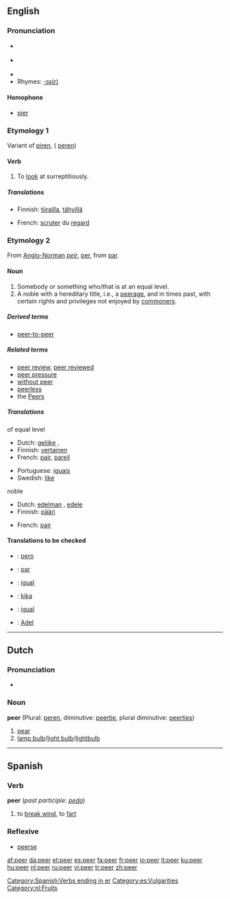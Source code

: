 {{wikipedia}}
==English==

===Pronunciation===
*{{IPA|/'piːə/}} {{italbrac|[[RP]]}}
*{{IPA|/'piːər/}} {{italbrac|US}}
*{{audio|en-us-peer.ogg|Audio (US)}}
*Rhymes: [[Rhymes:English:-ɪə(r)|-ɪə(r)]]

====Homophone====
* [[pier]]

===Etymology 1===
Variant of [[piren]], ({{ME.}} [[peren]])
====Verb====
{{en-verb}}
# To [[look]] at surreptitiously.

=====Translations=====
{{trans-top|To look at surreptitiously}}
*Finnish: [[tiirailla]], [[tähyillä]]
{{trans-mid}}
*French: [[scruter]] du [[regard]]
{{trans-bottom}}

===Etymology 2===
From [[Anglo-Norman]] ''[[peir]]'', {{OF.}} [[per#Old French|per]], from {{L.}} [[par#Latin|par]].

====Noun====
{{en-noun}}

# Somebody or something who/that is at an equal level.
# A noble with a hereditary title, i.e., a [[peerage]], and in times past, with certain rights and privileges not enjoyed by [[commoner]]s.

=====Derived terms=====
*[[peer-to-peer]]

=====Related terms=====
*[[peer review]], [[peer reviewed]]
*[[peer pressure]]
*[[without peer]]
*[[peerless]]
*the [[Peers]]

=====Translations=====
;of equal level
{{top}}
*Dutch: [[gelijke]] {{m}}, {{f}}
*Finnish: [[vertainen]]
*French: [[pair#French|pair]], [[pareil]]
{{mid}}
*Portuguese: [[iguais]]
*Swedish: [[like]]
{{bottom}}

;noble
{{top}}
*Dutch: [[edelman]] {{m}}, [[edele]] {{m}}
*Finnish: [[pääri]]
{{middle}}
*French: [[pair#French|pair]]
{{bottom}}

====Translations to be checked====
{{checktrans}}
*{{ttbc|Ido}} : [[pero]]
*{{ttbc|Portuguese}}: [[par]] {{m}}
*{{ttbc|Catalan}}: [[igual]] {{m}}
*{{ttbc|Swedish}}: [[kika]] {{c}}
*{{ttbc|Spanish}}: [[igual]] {{m}}
*{{ttbc|Deutsch}}: [[Adel]] {{m}}

----

==Dutch==
===Pronunciation===
*{{IPA|/'peːr/}}

===Noun===
'''peer''' {{f}} (Plural: [[peren]], diminutive: [[peertje]], plural diminutive: [[peertjes]])

#[[pear]]
#[[lamp bulb]]/[[light bulb]]/[[lightbulb]]

----

==Spanish==
===Verb===
'''peer''' (''past participle:'' ''[[pedo]]'')

# to [[break wind]], to [[fart]]

===Reflexive===
*[[peerse]]

[[Category:Spanish:Verbs ending in er]]
[[Category:es:Vulgarities]]
[[Category:nl:Fruits]]

[[af:peer]]
[[da:peer]]
[[et:peer]]
[[es:peer]]
[[fa:peer]]
[[fr:peer]]
[[io:peer]]
[[it:peer]]
[[ku:peer]]
[[hu:peer]]
[[nl:peer]]
[[ru:peer]]
[[vi:peer]]
[[tr:peer]]
[[zh:peer]]